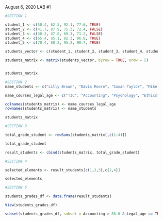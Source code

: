 August 6, 2020 LAB #1

```r
#SECTION 1

student_1 <- c(50.4, 62.3, 92.1, 77.6, TRUE)
student_2 <- c(41.7, 87.9, 75.3, 72.4, FALSE)
student_3 <- c(30.3, 67.8, 69.3, 71.2, FALSE)
student_4 <- c(65.4, 85.1, 92.3, 96.8, TRUE)
student_5 <- c(70.4, 88.2, 95.2, 90.7, TRUE)

students_vector <- c(student_1, student_2, student_3, student_4, student_5)

students_matrix <- matrix(students_vector, byrow = TRUE, nrow = 5)


students_matrix
```

```r
#SECTION 2
name_students <- c("Lilly Brown", "Davis Moore", "Susan Taylor", "Mike Jones", "Tom Hill")

name_courses_legal_age <- c("TIC", "Accounting", "Psychology", "Ethics", "Legal_age")

colnames(students_matrix) <- name_courses_legal_age
rownames(students_matrix) <- name_students

students_matrix
```

```r
#SECTION 3

total_grade_student <- rowSums(students_matrix[,c(1:4)])

total_grade_student

result_students <- cbind(students_matrix, total_grade_student)

```

```r
#SECTION 4

selected_elements <- result_students[c(1,3,5),c(2,4)]

selected_elements
```
```r
#SECTION 5

students_grades_df <- data.frame(result_students)

View(students_grades_df)

subset(students_grades_df, subset = Accounting > 80.0 & Legal_age == TRUE)
```


